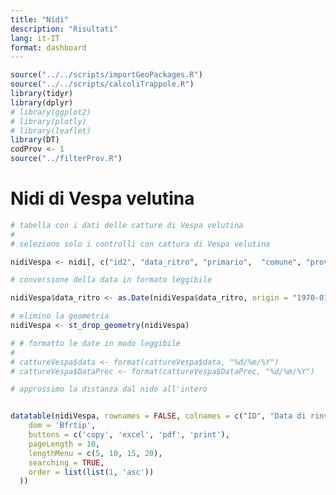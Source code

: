 ```yaml
---
title: "Nidi"
description: "Risultati"
lang: it-IT
format: dashboard
---
```


```r
source("../../scripts/importGeoPackages.R")
source("../../scripts/calcoliTrappole.R")
library(tidyr)
library(dplyr)
# library(ggplot2)
# library(plotly)
# library(leaflet)
library(DT)
codProv <- 1
source("../filterProv.R")

```

# Nidi di Vespa velutina

```r
# tabella con i dati delle catture di Vespa velutina
# 
# seleziono solo i controlli con cattura di Vespa velutina

nidiVespa <- nidi[, c("id2", "data_ritro", "primario",  "comune", "provin_sig", "elevation")]

# conversione della data in formato leggibile

nidiVespa$data_ritro <- as.Date(nidiVespa$data_ritro, origin = "1970-01-01")

# elimino la geometria
nidiVespa <- st_drop_geometry(nidiVespa)

# # formatto le date in modo leggibile
# 
# cattureVespa$data <- format(cattureVespa$data, "%d/%m/%Y")
# cattureVespa$DataPrec <- format(cattureVespa$DataPrec, "%d/%m/%Y")

# approssimo la distanza dal nido all'intero


datatable(nidiVespa, rownames = FALSE, colnames = c("ID", "Data di rinvenimento", "Nido primario",  "Comune", "Provincia", "Quota"), extensions = 'Buttons', options = list(
    dom = 'Bfrtip',
    buttons = c('copy', 'excel', 'pdf', 'print'),
    pageLength = 10, 
    lengthMenu = c(5, 10, 15, 20), 
    searching = TRUE, 
    order = list(list(1, 'asc'))
  ))

```
